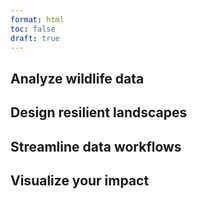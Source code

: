 ```yaml
---
format: html
toc: false
draft: true
---
```


## Analyze wildlife data {#analyze-wildlife-data}

## Design resilient landscapes {#design-resilient-landscapes}

## Streamline data workflows {#streamline-data-workflows}

## Visualize your impact {#visualize-your-impact}
